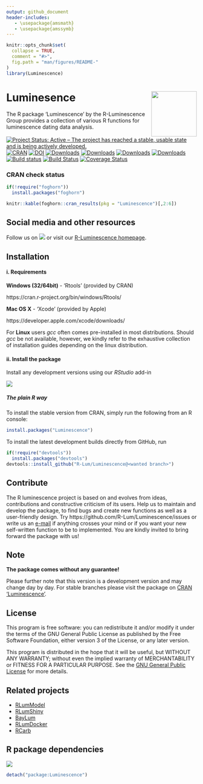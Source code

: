 ```yaml
---
output: github_document
header-includes:
   - \usepackage{amsmath}
   - \usepackage{amssymb}
---
```

<!-- README.md was auto-generated by README.Rmd. Please DO NOT edit by hand!-->

```r
knitr::opts_chunk$set(
  collapse = TRUE,
  comment = "#>",
  fig.path = "man/figures/README-"
)
library(Luminescence)
```

# Luminesence <img width=120px src="man/figures/RL_Logo.svg" align="right" />

The R package 'Luminescence' by the R-Luminescence Group provides a collection of various R functions for luminescence dating data analysis.

[![Project Status: Active – The project has reached a stable, usable state and is being actively developed.](https://www.repostatus.org/badges/latest/active.svg)](https://www.repostatus.org/#active)
[![CRAN](https://www.r-pkg.org/badges/version/Luminescence)](https://cran.r-project.org/package=Luminescence)
[![DOI](https://zenodo.org/badge/23153315.svg)](https://zenodo.org/badge/latestdoi/23153315)
[![Downloads](https://cranlogs.r-pkg.org/badges/grand-total/Luminescence)](https://www.r-pkg.org/pkg/Luminescence)
[![Downloads](https://cranlogs.r-pkg.org/badges/Luminescence)](https://www.r-pkg.org/pkg/Luminescence)
[![Downloads](https://cranlogs.r-pkg.org/badges/last-week/Luminescence)](https://www.r-pkg.org/pkg/Luminescence)
[![Downloads](https://cranlogs.r-pkg.org/badges/last-day/Luminescence)](https://www.r-pkg.org/pkg/Luminescence)
[![Build status](https://ci.appveyor.com/api/projects/status/jtgqr9a6jajn02y0/branch/master?svg=true)](https://ci.appveyor.com/project/tzerk/luminescence/branch/master)
[![Build Status](https://travis-ci.org/R-Lum/Luminescence.svg?branch=master)](https://travis-ci.org/R-Lum/Luminescence)
[![Coverage Status](https://img.shields.io/codecov/c/github/R-Lum/Luminescence.svg)](https://codecov.io/github/R-Lum/Luminescence?branch=master)

### CRAN check status

```r
if(!require("foghorn"))
  install.packages("foghorn")

knitr::kable(foghorn::cran_results(pkg = "Luminescence")[,2:6])
```

## Social media and other resources 
Follow us on [![](http://i.imgur.com/wWzX9uB.png)](https://www.twitter.com/RLuminescence) or visit 
our [R-Luminescence homepage](http://www.r-luminescence.org).

## Installation

#### i. Requirements

**Windows (32/64bit)** - 'Rtools' (provided by CRAN)

   https://cran.r-project.org/bin/windows/Rtools/

**Mac OS X** - 'Xcode' (provided by Apple)

   https://developer.apple.com/xcode/downloads/

For **Linux** users *gcc* often comes pre-installed in most distributions. Should *gcc* be not available, however, we kindly refer to the exhaustive collection of installation guides depending on the linux distribution.

#### ii. Install the package

Install any development versions using our *RStudio* add-in

![](man/figures/README-Screenshot_AddIn.png)


##### The plain **R** way

To install the stable version from CRAN, simply run the following from an R console:

```r
install.packages("Luminescence")
```

To install the latest development builds directly from GitHub, run

```r
if(!require("devtools"))
  install.packages("devtools")
devtools::install_github("R-Lum/Luminescence@<wanted branch>")
```

## Contribute

The R luminescence project is based on and evolves from ideas, contributions and constructive criticism of its users. Help us to maintain and develop the package, to find bugs and create new functions as well as a user-friendly design. Try https://github.com/R-Lum/Luminescence/issues or write us an [e-mail](mailto:developers@r-luminescence.org) if anything crosses your mind or if you want your new self-written function to be to implemented. You are kindly invited to bring forward the package with us!

## Note

**The package comes without any guarantee!**

Please further note that this version is a development version and may change day by day. For stable branches please visit
the package on [CRAN 'Luminescence'](https://cran.r-project.org/package=Luminescence).

## License

This program is free software: you can redistribute it and/or modify
it under the terms of the GNU General Public License as published by
the Free Software Foundation, either version 3 of the License, or
any later version.

 This program is distributed in the hope that it will be useful,
 but WITHOUT ANY WARRANTY; without even the implied warranty of
 MERCHANTABILITY or FITNESS FOR A PARTICULAR PURPOSE.  See the
 [GNU General Public License](https://github.com/R-Lum/Luminescence/blob/master/LICENSE) for more details.

## Related projects 

* [RLumModel](https://github.com/R-Lum/RLumModel)
* [RLumShiny](https://github.com/R-Lum/RLumShiny)
* [BayLum](https://github.com/R-Lum/BayLum)
* [RLumDocker](https://github.com/R-Lum/RLumDocker)
* [RCarb](https://github.com/R-Lum/RCarb)

## R package dependencies
![](man/figures/README-Package_DependencyGraph.png)

```r
detach("package:Luminescence")
```
